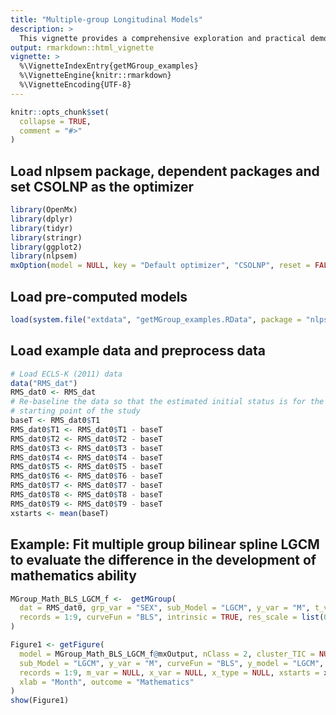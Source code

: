 ```yaml
---
title: "Multiple-group Longitudinal Models"
description: > 
  This vignette provides a comprehensive exploration and practical demonstrations of the `getMGroup()` function. This function is designed for the construction of longitudinal mixture models. The models produced by getLGCM(), getLCSM(), getTVC(), getMGM(), and getMediation() can all serve as sub-models within a longitudinal mixture model.
output: rmarkdown::html_vignette
vignette: >
  %\VignetteIndexEntry{getMGroup_examples}
  %\VignetteEngine{knitr::rmarkdown}
  %\VignetteEncoding{UTF-8}
---
```


```r
knitr::opts_chunk$set(
  collapse = TRUE,
  comment = "#>"
)
```

## Load nlpsem package, dependent packages and set CSOLNP as the optimizer
```r
library(OpenMx)
library(dplyr)
library(tidyr)
library(stringr)
library(ggplot2)
library(nlpsem)
mxOption(model = NULL, key = "Default optimizer", "CSOLNP", reset = FALSE)
```

## Load pre-computed models
```r
load(system.file("extdata", "getMGroup_examples.RData", package = "nlpsem"))
```

## Load example data and preprocess data
```r
# Load ECLS-K (2011) data
data("RMS_dat")
RMS_dat0 <- RMS_dat
# Re-baseline the data so that the estimated initial status is for the
# starting point of the study
baseT <- RMS_dat0$T1
RMS_dat0$T1 <- RMS_dat0$T1 - baseT
RMS_dat0$T2 <- RMS_dat0$T2 - baseT
RMS_dat0$T3 <- RMS_dat0$T3 - baseT
RMS_dat0$T4 <- RMS_dat0$T4 - baseT
RMS_dat0$T5 <- RMS_dat0$T5 - baseT
RMS_dat0$T6 <- RMS_dat0$T6 - baseT
RMS_dat0$T7 <- RMS_dat0$T7 - baseT
RMS_dat0$T8 <- RMS_dat0$T8 - baseT
RMS_dat0$T9 <- RMS_dat0$T9 - baseT
xstarts <- mean(baseT)
```

## Example: Fit multiple group bilinear spline LGCM to evaluate the difference in the development of mathematics ability
```r
MGroup_Math_BLS_LGCM_f <-  getMGroup(
  dat = RMS_dat0, grp_var = "SEX", sub_Model = "LGCM", y_var = "M", t_var = "T",
  records = 1:9, curveFun = "BLS", intrinsic = TRUE, res_scale = list(0.1, 0.1)
)
```

```r
Figure1 <- getFigure(
  model = MGroup_Math_BLS_LGCM_f@mxOutput, nClass = 2, cluster_TIC = NULL, grp_var = "SEX", 
  sub_Model = "LGCM", y_var = "M", curveFun = "BLS", y_model = "LGCM", t_var = "T", 
  records = 1:9, m_var = NULL, x_var = NULL, x_type = NULL, xstarts = xstarts, 
  xlab = "Month", outcome = "Mathematics"
)
show(Figure1)
```

